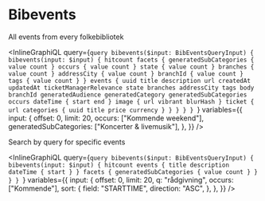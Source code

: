 # Bibevents

All events from every folkebibliotek

<InlineGraphiQL
  query={`query bibevents($input: BibEventsQueryInput) {
  bibevents(input: $input) {
    hitcount
    facets {
      generatedSubCategories {
        value
        count
      }
      occurs {
        value
        count
      }
      state {
        value
        count
      }
      branches {
        value
        count
      }
      addressCity {
        value
        count
      }
      branchId {
        value
        count
      }
      tags {
        value
        count
      }
    }
    events {
      uuid
      title
      description
      url
      createdAt
      updatedAt
      ticketManagerRelevance
      state
      branches
      addressCity
      tags
      body
      branchId
      generatedAudience
      generatedCategory
      generatedSubCategories
      occurs
      dateTime {
        start
        end
      }
      image {
        url
        vibrant
        blurHash
      }
      ticket {
        url
        categories {
          uuid
          title
          price
          currency
        }
      }
    }
  }
}
`}
  variables={{
    input: {
      offset: 0,
      limit: 20,
      occurs: ["Kommende weekend"],
      generatedSubCategories: ["Koncerter & livemusik"],
    },
  }}
/>

Search by query for specific events

<InlineGraphiQL
  query={`query bibevents($input: BibEventsQueryInput) {
  bibevents(input: $input) {
    hitcount
    events {
      title
      description
      dateTime {
        start
      }
    }
    facets {
      generatedSubCategories {
        value
        count
      }
    }
  }
}
`}
  variables={{
    input: {
      offset: 0,
      limit: 20,
      q: "rådgivning",
      occurs: ["Kommende"],
      sort: {
        field: "STARTTIME",
        direction: "ASC",
      },
    },
  }}
/>
